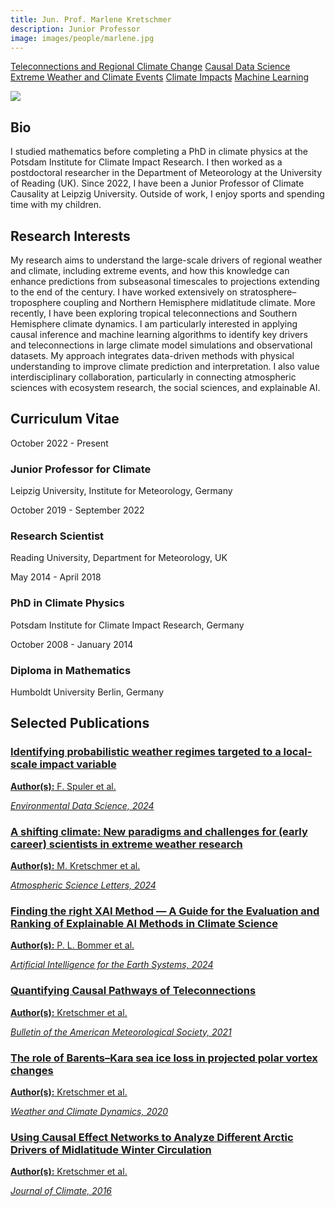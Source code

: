 ```yaml
---
title: Jun. Prof. Marlene Kretschmer
description: Junior Professor
image: images/people/marlene.jpg
---
```


<div class="person-tags">
  <a href="/research/teleconnections/index.qmd" class="tag">Teleconnections and Regional Climate Change</a>
  <a href="/research/causality/index.qmd" class="tag">Causal Data Science</a>
  <a href="/research/extremes/index.qmd" class="tag">Extreme Weather and Climate Events</a>
  <a href="/research/impacts/index.qmd" class="tag">Climate Impacts</a>
  <a href="/research/machine_learning/index.qmd" class="tag">Machine Learning</a>
</div>


<div class="profile-container">
<div class="profile-image-container">
<img src="/images/people/marlene.jpg" class="profile-image">
<div class="social-icons">
  <a href="mailto:marlene.kretschmer@uni-leipzig.de" target="_blank">
    <i class="fa-solid fa-envelope"></i>
  </a>
  <a href="https://orcid.org/0000-0002-2756-9526" target="_blank">
    <i class="fa-brands fa-orcid"></i>
  </a>
  <a href="https://www.physes.uni-leipzig.de/en/institut-fuer-meteorologie/forschung/arbeitsgruppe-klimakausalitaet/team" target="_blank">
    <i class="fa-solid fa-building-columns"></i>
  </a>
  <a href="https://bsky.app/profile/marleneclimate.bsky.social" target="_blank">
    <i class="fa-brands fa-bluesky"></i>
  </a>
</div>
</div>

<div class="bio-content">

## Bio  

I studied mathematics before completing a PhD in climate physics at the Potsdam Institute for Climate Impact Research. I then worked as a postdoctoral researcher in the Department of Meteorology at the University of Reading (UK). Since 2022, I have been a Junior Professor of Climate Causality at Leipzig University. Outside of work, I enjoy sports and spending time with my children.

</div>
</div>

## Research Interests

My research aims to understand the large-scale drivers of regional weather and climate, including extreme events, and how this knowledge can enhance predictions from subseasonal timescales to projections extending to the end of the century. I have worked extensively on stratosphere–troposphere coupling and Northern Hemisphere midlatitude climate. More recently, I have been exploring tropical teleconnections and Southern Hemisphere climate dynamics. I am particularly interested in applying causal inference and machine learning algorithms to identify key drivers and teleconnections in large climate model simulations and observational datasets. My approach integrates data-driven methods with physical understanding to improve climate prediction and interpretation. I also value interdisciplinary collaboration, particularly in connecting atmospheric sciences with ecosystem research, the social sciences, and explainable AI.

## Curriculum Vitae <span class="cv-toggle" data-bs-toggle="collapse" data-bs-target="#cv-timeline" aria-expanded="false"></span>

<div id="cv-timeline" class="collapse">
<div class="timeline">
<div class="timeline-item">
<div class="timeline-date">October 2022 - Present</div>
<div class="timeline-content">
<h3>Junior Professor for Climate</h3>
<p>Leipzig University, Institute for Meteorology, Germany</p>
</div>
</div>

<div class="timeline-item">
<div class="timeline-date">October 2019 - September 2022</div>
<div class="timeline-content">
<h3>Research Scientist</h3>
<p>Reading University, Department for Meteorology, UK</p>
</div>
</div>

<div class="timeline-item">
<div class="timeline-date">May 2014 - April 2018</div>
<div class="timeline-content">
<h3>PhD in Climate Physics</h3>
<p>Potsdam Institute for Climate Impact Research, Germany</p>
</div>
</div>

<div class="timeline-item">
<div class="timeline-date">October 2008 - January 2014</div>
<div class="timeline-content">
<h3>Diploma in Mathematics</h3>
<p>Humboldt University Berlin, Germany</p>
</div>
</div>
</div>
</div>


## Selected Publications

<div class="publications-grid">
<div class="publication-card">
<a href="https://doi.org/10.1017/eds.2024.29" target="_blank">
<h3>Identifying probabilistic weather regimes targeted to a local-scale impact variable</h3>
<p><b>Author(s):</b> F. Spuler et al.</p>
<p><i>Environmental Data Science, 2024</i></p>
</a>
</div>

<div class="publication-card">
<a href="https://doi.org/10.1002/asl.1268" target="_blank">
<h3>A shifting climate: New paradigms and challenges for (early career) scientists in extreme weather research</h3>
<p><b>Author(s):</b> M. Kretschmer et al.</p>
<p><i>Atmospheric Science Letters, 2024</i></p>
</a>
</div>

<div class="publication-card">
<a href="https://doi.org/10.1175/aies-d-23-0074.1" target="_blank">
<h3>Finding the right XAI Method — A Guide for the Evaluation and Ranking of Explainable AI Methods in Climate Science</h3>
<p><b>Author(s):</b> P. L. Bommer et al.</p>
<p><i>Artificial Intelligence for the Earth Systems, 2024</i></p>
</a>
</div>

<div class="publication-card">
<a href="https://doi.org/10.1175/BAMS-D-20-0117.1" target="_blank">
<h3>Quantifying Causal Pathways of Teleconnections</h3>
<p><b>Author(s):</b> Kretschmer et al.</p>
<p><i>Bulletin of the American Meteorological Society, 2021</i></p>
</a>
</div>

<div class="publication-card">
<a href="https://wcd.copernicus.org/articles/1/715/2020/" target="_blank">
<h3>The role of Barents–Kara sea ice loss in projected polar vortex changes</h3>
<p><b>Author(s):</b> Kretschmer et al.</p>
<p><i>Weather and Climate Dynamics, 2020</i></p>
</a>
</div>

<div class="publication-card">
<a href="https://doi.org/10.1175/jcli-d-15-0654.1" target="_blank">
<h3>Using Causal Effect Networks to Analyze Different Arctic Drivers of Midlatitude Winter Circulation</h3>
<p><b>Author(s):</b> Kretschmer et al.</p>
<p><i>Journal of Climate, 2016</i></p>
</a>
</div>
</div>
